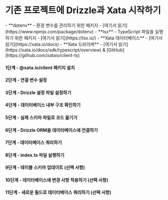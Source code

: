 

<Breadcrumbs/>

# 기존 프로젝트에 Drizzle과 Xata 시작하기

<Prerequisites>
  - **dotenv** - 환경 변수를 관리하기 위한 패키지 - [여기서 읽기](https://www.npmjs.com/package/dotenv)
  - **tsx** - TypeScript 파일을 실행하기 위한 패키지 - [여기서 읽기](https://tsx.is/)
  - **Xata 데이터베이스** - [여기서 읽기](https://xata.io/docs)
  - **Xata 드라이버** - [여기서 읽기](https://xata.io/docs/sdk/typescript/overview) & [GitHub](https://github.com/xataio/client-ts)
</Prerequisites>

<FileStructure/>


#### 1단계 - **@xata.io/client** 패키지 설치

<InstallPackages lib='@xata.io/client'/>


#### 2단계 - 연결 변수 설정


<SetupEnv env_variable='DATABASE_URL' />



#### 3단계 - Drizzle 설정 파일 설정하기


<SetupConfig dialect='postgresql' env_variable='DATABASE_URL'/>



#### 4단계 - 데이터베이스 내부 구조 확인하기

<IntrospectPostgreSQL/>



#### 5단계 - 실제 스키마 파일로 코드 옮기기

<TransferCode/>


#### 6단계 - Drizzle ORM을 데이터베이스에 연결하기

<ConnectXata/>



#### 7단계 - 데이터베이스 쿼리하기

<QueryXata />


#### 8단계 - index.ts 파일 실행하기

<RunFile/>



#### 9단계 - 테이블 스키마 업데이트 (선택 사항)

<UpdateSchema/>



#### 10단계 - 데이터베이스에 변경 사항 적용하기 (선택 사항)


<ApplyChanges />




#### 11단계 - 새로운 필드로 데이터베이스 쿼리하기 (선택 사항)

<QueryXataUpdated />

